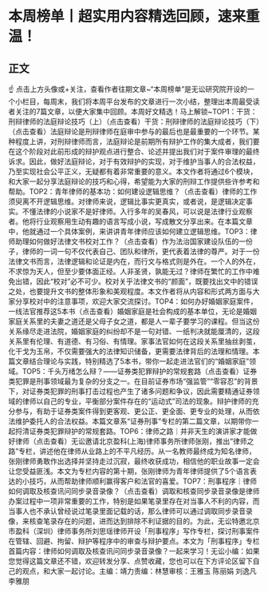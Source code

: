 # 本周榜单丨超实用内容精选回顾，速来重温！​
## 正文
☝ 点击上方头像或+关注，查看作者往期文章~“本周榜单”是无讼研究院开设的一个小栏目，每周末，我们将本周平台发布的文章进行一次小结，整理出本周最受读者关注的7篇文章，以便大家集中回顾。本周好文精选！马上解锁~TOP1：干货：刑辩律师的法庭辩论技巧（上）（点击查看）干货：刑辩律师的法庭辩论技巧（下）（点击查看）法庭辩论是刑辩律师在庭审中参与的最后也是最重要的一个环节。某种程度上讲，对刑辩律师而言，法庭辩论是前期所有辩护工作的集大成者，我们要在这个阶段对此前形成的辩护观点进行整合、论述并提出我们对于案件审理的最终诉求。因此，做好法庭辩论，对于有效辩护的实现，对于维护当事人的合法权益，乃至实现社会公平正义，无疑都有着非常重要的意义。本文作者将通过6个模块，和大家一起分享法庭辩论的技巧和心得，希望能为大家的刑辩工作提供些许参考和帮助。TOP2：青年律师的基本功：如何建设逻辑思维？（点击查看）律师的工作须臾离不开逻辑思维。对律师来说，逻辑比事实更真实，或者说，是逻辑决定事实。不懂法律的小说家不是好律师。入行多年的吴春风，可以说是法律行业观察者。他将行业观察用生动有趣的语言写成小说，写成散文分享出来。在本篇文章中，他就通过一个具体案例，来讲讲青年律师应该如何建立逻辑思维。TOP3：律师助理如何做好法律文书校对工作？（点击查看）作为法治国家建设队伍的一份子，律师的一词一句不仅代表自己、团队和律所，更代表着法律的尊严。对于一份法律文书而言，法律逻辑和论证是内在，而行文与格式则是外在。一个人的外在，不求惊为天人，但至少要体面正经。人非圣贤，孰能无过？律师在繁忙的工作中难免出错，因此“校对”必不可少。校对关乎法律文书的“颜面”，既要找出文中的错误之处，也要提升文书的整体形象和美观程度。本文作者将从内容和形式两方面与大家分享校对中的注意事项，欢迎大家交流探讨。TOP4：如何办好婚姻家庭案件，一线法官推荐这5本书（点击查看）婚姻家庭是社会构成的基本单位，无论是婚姻家庭关系里的夫妻之道还是父母子女之道，都是人一辈子要学习的课程。但当这份关系缘尽走进法院，婚姻家庭的纠纷却不是一句对错、一纸判决就能厘清的，这段关系里有伦理、有道德、有习俗、有情理。家事法官如何在这段关系里抽丝剥茧，化干戈为玉帛，不仅需要强大的法律知识储备，更需要法律背后的法理和情理。本篇文章结合理论与实践，特别精选了5本书，带你一起走进法官们的“婚姻家庭”领域。TOP5：千头万绪怎么辩？——证券类犯罪辩护的常规套路（点击查看）证券类犯罪是刑事领域最为复杂的分支之一。在目前证券市场“强监管”“零容忍”的背景下，对证券类犯罪的刑事打击过程也产生了诸多问题和争议，因此需要精通证券领域的律师以自己的专业，平衡部分案件存在的“运动式”司法的现象。辩护律师的充分参与，有助于证券类案件得到更客观、更公正、更全面、更专业的处理，从而依法维护委托人的合法权益。本篇文章系“证券刑事”专栏的第二篇文章，以期带你一起捋清证券类犯罪辩护的常规套路​。TOP6：律师之路｜并非天生的演讲家才能做好律师（点击查看）无讼邀请北京盈科(上海)律师事务所律师张刚，推出“律师之路”专栏，讲述他在律师从业路上的不平凡经历。从一名教师最终成为知名律师，张刚律师勇敢作出选择并坚持走过沉寂，最终收获成功，相信他的职业故事一定会让您受益匪浅。本文为专栏内容的第十期，张刚律师为青年律师提供了5个语言表达的小技巧，从而帮助律师顺利赢得客户和法官的喜爱。TOP7：刑事程序｜律师如何调取及核查讯问同步录音录像？（点击查看）调取和核查同步录音录像是律师办案过程中一项非常重要的工作，特别是如果笔录里存在对当事人不利的内容，而当事人也不承认曾经说过笔录里面记载的话，那么律师可以通过调取同步录音录像，来核查笔录存在的问题，进而达到排除不利证据的目的。为此，无讼特邀北京市盈科（深圳）律师事务所刘思瑶律师开设「刑事程序」写作专栏，探讨刑事案件在管辖、回避、拘留、辩护等程序中的审查与辩护要点。本文为「刑事程序」专栏首篇内容：律师如何调取及核查讯问同步录音录像？一起来学习！无讼小编：如果您觉得这篇文章还不错，欢迎转发分享、点赞收藏，您也可以在下方评论区留下自己的观点，和大家一起讨论。主编：靖力责编：林慧审核：王雅玉 陈丽娟 刘逸凡 李雅朋